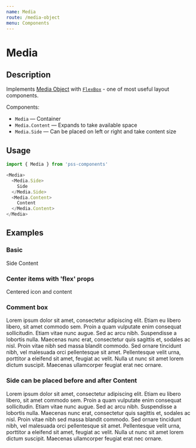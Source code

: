 ```yaml
---
name: Media
route: /media-object
menu: Components
---
```



# Media

## Description

Implements [Media Object](http://www.stubbornella.org/content/2010/06/25/the-media-object-saves-hundreds-of-lines-of-code) with [`FlexBox`](#/flex-box) - one of most useful layout components.

Components:

- `Media` — Container
- `Media.Content` — Expands to take available space
- `Media.Side` — Can be placed on left or right and take content size


## Usage

```js
import { Media } from 'pss-components'
```

```js
<Media>
  <Media.Side>
    Side
  </Media.Side>
  <Media.Content>
    Content
  </Media.Content>
</Media>
```

## Examples

### Basic

<Playground>
  <Media outline='debug' p={1}>
    <Media.Side outline='debug' p={1} mr={1}>
      Side
    </Media.Side>
    <Media.Content outline='debug' p={1}>
      Content
    </Media.Content>
  </Media>
</Playground>

### Center items with 'flex' props

<Playground>
  <Media alignItems='center'>
    <Media.Side mr={1}>
      <InfoIcon style={{ display: 'block' }} />
    </Media.Side>
    <Media.Content>
      <div>Centered icon and content</div>
    </Media.Content>
  </Media>
</Playground>

### Comment box

<Playground>
  <Media outline='1px solid' p={2}>
    <Media.Side mr={2}>
      <Image src='http://placekitten.com/80' alt='' />
    </Media.Side>
    <Media.Content>
      <div>Lorem ipsum dolor sit amet, consectetur adipiscing elit. Etiam eu libero libero, sit amet commodo sem. Proin a quam vulputate enim consequat sollicitudin. Etiam vitae nunc augue. Sed ac arcu nibh. Suspendisse a lobortis nulla. Maecenas nunc erat, consectetur quis sagittis et, sodales ac nisl. Proin vitae nibh sed massa blandit commodo. Sed ornare tincidunt nibh, vel malesuada orci pellentesque sit amet. Pellentesque velit urna, porttitor a eleifend sit amet, feugiat ac velit. Nulla ut nunc sit amet lorem dictum suscipit. Maecenas ullamcorper feugiat erat nec ornare.</div>
    </Media.Content>
  </Media>
</Playground>

### Side can be placed before and after Content

<Playground>
  <Media outline='1px solid' p={2}>
    <Media.Content>
      <div>Lorem ipsum dolor sit amet, consectetur adipiscing elit. Etiam eu libero libero, sit amet commodo sem. Proin a quam vulputate enim consequat sollicitudin. Etiam vitae nunc augue. Sed ac arcu nibh. Suspendisse a lobortis nulla. Maecenas nunc erat, consectetur quis sagittis et, sodales ac nisl. Proin vitae nibh sed massa blandit commodo. Sed ornare tincidunt nibh, vel malesuada orci pellentesque sit amet. Pellentesque velit urna, porttitor a eleifend sit amet, feugiat ac velit. Nulla ut nunc sit amet lorem dictum suscipit. Maecenas ullamcorper feugiat erat nec ornare.</div>
    </Media.Content>
    <Media.Side ml={2}>
      <Image src='http://placekitten.com/80' alt='' />
    </Media.Side>
  </Media>
</Playground>

